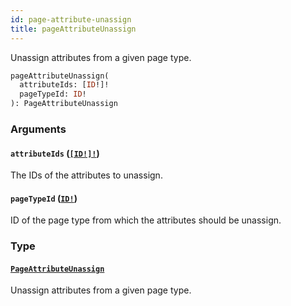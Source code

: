 ```yaml
---
id: page-attribute-unassign
title: pageAttributeUnassign
---
```


Unassign attributes from a given page type.

```graphql
pageAttributeUnassign(
  attributeIds: [ID!]!
  pageTypeId: ID!
): PageAttributeUnassign

```

### Arguments

#### `attributeIds` ([`[ID!]!`](../../../developer/api-reference/scalars/id))

The IDs of the attributes to unassign.

#### `pageTypeId` ([`ID!`](../../../developer/api-reference/scalars/id))

ID of the page type from which the attributes should be unassign.

### Type

#### [`PageAttributeUnassign`](../../../developer/api-reference/objects/page-attribute-unassign)

Unassign attributes from a given page type.
